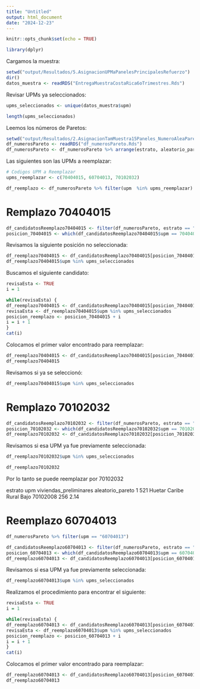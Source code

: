 ---
title: "Untitled"
output: html_document
date: "2024-12-23"
---

```{r setup, include=FALSE}
knitr::opts_chunk$set(echo = TRUE)
```

```{r}
library(dplyr)
```


Cargamos la muestra:

```{r}
setwd("output/Resultados/5.AsignacionUPMaPanelesPrincipalesRefuerzo")
dir()
datos_muestra <- readRDS("EntregaMuestraCostaRica6oTrimestres.Rds")
```



Revisar UPMs ya seleccionados:

```{r}
upms_seleccionados <- unique(datos_muestra$upm) 
```

```{r}
length(upms_seleccionados)
```



Leemos los números de Paretos:

```{r}
setwd("output/Resultados/2.AsignacionTamMuestra15Paneles_NumeroAleaPareto")
df_numerosPareto <- readRDS("df_numerosPareto.Rds")
df_numerosPareto <- df_numerosPareto %>% arrange(estrato, aleatorio_pareto)
```



Las siguientes son las UPMs a reemplazar:

```{r}
# Codigos UPM a Reemplazar
upms_reemplazar <- c(70404015, 60704013, 70102032)
```



```{r}
df_reemplazo <- df_numerosPareto %>% filter(upm  %in% upms_reemplazar)
```


# Remplazo 70404015

```{r}
df_candidatosReemplazo70404015 <- filter(df_numerosPareto, estrato == "521 Huetar Caribe Rural Bajo")
posicion_70404015 <- which(df_candidatosReemplazo70404015$upm == 70404015)
```

Revisamos la siguiente posición no seleccionada:

```{r}
df_reemplazo70404015 <- df_candidatosReemplazo70404015[posicion_70404015 + 1,]
df_reemplazo70404015$upm %in% upms_seleccionados
```

Buscamos el siguiente candidato:




```{r}
revisaEsta <- TRUE
i = 1

while(revisaEsta) {
df_reemplazo70404015 <- df_candidatosReemplazo70404015[posicion_70404015 + i,]
revisaEsta <- df_reemplazo70404015$upm %in% upms_seleccionados
posicion_reemplazo <- posicion_70404015 + i
i = i + 1
}
cat(i)
```


Colocamos el primer valor encontrado para reemplazar:

```{r}
df_reemplazo70404015 <- df_candidatosReemplazo70404015[posicion_70404015 + i,]
df_reemplazo70404015
```


Revisamos si ya se seleccionó:

```{r}
df_reemplazo70404015$upm %in% upms_seleccionados
```





# Remplazo 70102032

```{r}
df_candidatosReemplazo70102032 <- filter(df_numerosPareto, estrato == "521 Huetar Caribe Rural Bajo")
posicion_70102032 <- which(df_candidatosReemplazo70102032$upm == 70102032)
df_reemplazo70102032 <- df_candidatosReemplazo70102032[posicion_70102032 + 1,]
```

Revisamos si esa UPM ya fue previamente seleccionada:

```{r}
df_reemplazo70102032$upm %in% upms_seleccionados
```


```{r}
df_reemplazo70102032
```

Por lo tanto se puede reemplazar por 70102032

 estrato                           upm viviendas_preliminares aleatorio_pareto
  <chr>                           <dbl>                  <dbl>            <dbl>
1 521 Huetar Caribe Rural Bajo 70102008                    256             2.14





# Reemplazo 60704013

```{r}
df_numerosPareto %>% filter(upm == "60704013")
```


```{r}
df_candidatosReemplazo60704013 <- filter(df_numerosPareto, estrato == "422 Brunca Rural Medio")
posicion_60704013 <- which(df_candidatosReemplazo60704013$upm == 60704013)
df_reemplazo60704013 <- df_candidatosReemplazo60704013[posicion_60704013 + 1,]
```


Revisamos si esa UPM ya fue previamente seleccionada:

```{r}
df_reemplazo60704013$upm %in% upms_seleccionados
```

Realizamos el procedimiento para encontrar el siguiente:

```{r}
revisaEsta <- TRUE
i = 1

while(revisaEsta) {
df_reemplazo60704013 <- df_candidatosReemplazo60704013[posicion_60704013 + i,]
revisaEsta <- df_reemplazo60704013$upm %in% upms_seleccionados
posicion_reemplazo <- posicion_60704013 + i
i = i + 1
}
cat(i)
```


Colocamos el primer valor encontrado para reemplazar:

```{r}
df_reemplazo60704013 <- df_candidatosReemplazo60704013[posicion_60704013 + i,]
df_reemplazo60704013
```


